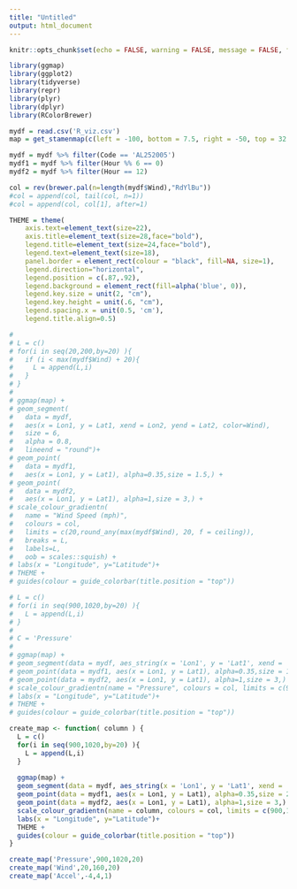 ```yaml
---
title: "Untitled"
output: html_document
---
```


```r
knitr::opts_chunk$set(echo = FALSE, warning = FALSE, message = FALSE, fig.width=20, fig.height=15)
```

```r
library(ggmap)
library(ggplot2)
library(tidyverse)
library(repr)
library(plyr)
library(dplyr)
library(RColorBrewer)
```

```r
mydf = read.csv('R_viz.csv')
map = get_stamenmap(c(left = -100, bottom = 7.5, right = -50, top = 32.5), maptype = "toner-lite",zoom = 5)

mydf = mydf %>% filter(Code == 'AL252005')
mydf1 = mydf %>% filter(Hour %% 6 == 0)
mydf2 = mydf %>% filter(Hour == 12)
```

```r
col = rev(brewer.pal(n=length(mydf$Wind),"RdYlBu"))
#col = append(col, tail(col, n=1))
#col = append(col, col[1], after=1)
```

```r
THEME = theme(
    axis.text=element_text(size=22),
    axis.title=element_text(size=28,face="bold"),
    legend.title=element_text(size=24,face="bold"),
    legend.text=element_text(size=18),
    panel.border = element_rect(colour = "black", fill=NA, size=1),
    legend.direction="horizontal",
    legend.position = c(.87,.92),
    legend.background = element_rect(fill=alpha('blue', 0)),
    legend.key.size = unit(2, "cm"),
    legend.key.height = unit(.6, "cm"),
    legend.spacing.x = unit(0.5, 'cm'),
    legend.title.align=0.5)
```


```r
# 
# L = c()
# for(i in seq(20,200,by=20) ){
#   if (i < max(mydf$Wind) + 20){
#     L = append(L,i)
#   }
# }
# 
# ggmap(map) +
# geom_segment(
#   data = mydf,
#   aes(x = Lon1, y = Lat1, xend = Lon2, yend = Lat2, color=Wind),  
#   size = 6, 
#   alpha = 0.8,
#   lineend = "round")+
# geom_point(
#   data = mydf1, 
#   aes(x = Lon1, y = Lat1), alpha=0.35,size = 1.5,) +
# geom_point(
#   data = mydf2, 
#   aes(x = Lon1, y = Lat1), alpha=1,size = 3,) +
# scale_colour_gradientn(
#   name = "Wind Speed (mph)", 
#   colours = col, 
#   limits = c(20,round_any(max(mydf$Wind), 20, f = ceiling)), 
#   breaks = L, 
#   labels=L,
#   oob = scales::squish) +
# labs(x = "Longitude", y="Latitude")+
# THEME +
# guides(colour = guide_colorbar(title.position = "top"))

```


```r
# L = c()
# for(i in seq(900,1020,by=20) ){
#   L = append(L,i)
# }
# 
# C = 'Pressure'
# 
# ggmap(map) +
# geom_segment(data = mydf, aes_string(x = 'Lon1', y = 'Lat1', xend = 'Lon2', yend = 'Lat2', color=C), size = 6, alpha = 0.8, lineend = "round")+
# geom_point(data = mydf1, aes(x = Lon1, y = Lat1), alpha=0.35,size = 1.5,) +
# geom_point(data = mydf2, aes(x = Lon1, y = Lat1), alpha=1,size = 3,) +
# scale_colour_gradientn(name = "Pressure", colours = col, limits = c(900,1020), breaks = L, labels=L, oob = scales::squish) +
# labs(x = "Longitude", y="Latitude")+
# THEME +
# guides(colour = guide_colorbar(title.position = "top"))
```

```r
create_map <- function( column ) {
  L = c()
  for(i in seq(900,1020,by=20) ){
    L = append(L,i)
  }
  
  ggmap(map) +
  geom_segment(data = mydf, aes_string(x = 'Lon1', y = 'Lat1', xend = 'Lon2', yend = 'Lat2', color=column), size = 7, alpha = 1, lineend = "round")+
  geom_point(data = mydf1, aes(x = Lon1, y = Lat1), alpha=0.35,size = 2,) +
  geom_point(data = mydf2, aes(x = Lon1, y = Lat1), alpha=1,size = 3,) +
  scale_colour_gradientn(name = column, colours = col, limits = c(900,1020), breaks = L, labels=L, oob = scales::squish) +
  labs(x = "Longitude", y="Latitude")+
  THEME +
  guides(colour = guide_colorbar(title.position = "top"))
}

create_map('Pressure',900,1020,20)
create_map('Wind',20,160,20)
create_map('Accel',-4,4,1)
```

